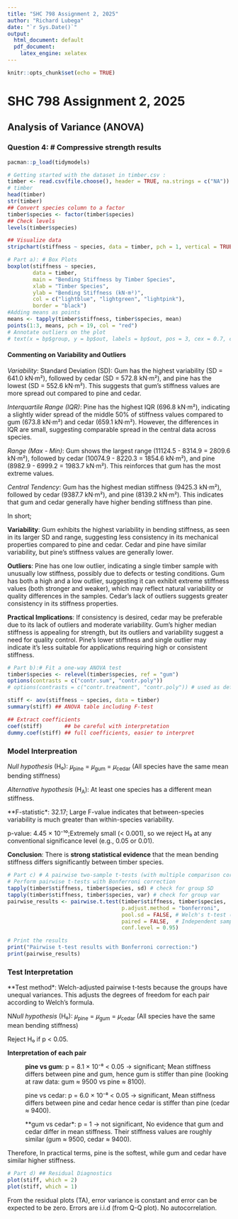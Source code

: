```yaml
---
title: "SHC 798 Assignment 2, 2025"
author: "Richard Lubega"
date: "`r Sys.Date()`"
output:
  html_document: default
  pdf_document:
    latex_engine: xelatex
---
```


```r
knitr::opts_chunk$set(echo = TRUE)

```

# SHC 798 Assignment 2, 2025

## Analysis of Variance (ANOVA)

### Question 4: \# Compressive strength results

```r
pacman::p_load(tidymodels)

# Getting started with the dataset in timber.csv :
timber <- read.csv(file.choose(), header = TRUE, na.strings = c("NA"))
# timber
head(timber)
str(timber)
## Convert species column to a factor
timber$species <- factor(timber$species)
## Check levels
levels(timber$species)

## Visualize data
stripchart(stiffness ~ species, data = timber, pch = 1, vertical = TRUE)

# Part a): # Box Plots
boxplot(stiffness ~ species,
        data = timber,
        main = "Bending Stiffness by Timber Species",
        xlab = "Timber Species",
        ylab = "Bending Stiffness (kN·m²)",
        col = c("lightblue", "lightgreen", "lightpink"),
        border = "black")
#Adding means as points
means <- tapply(timber$stiffness, timber$species, mean)
points(1:3, means, pch = 19, col = "red")
# Annotate outliers on the plot
# text(x = bp$group, y = bp$out, labels = bp$out, pos = 3, cex = 0.7, col = "darkblue")
```

#### **Commenting on Variability and Outliers**

*Variability*: Standard Deviation (SD): Gum has the highest variability (SD = 641.0 kN·m²), followed by cedar (SD = 572.8 kN·m²), and pine has the lowest (SD = 552.6 kN·m²). This suggests that gum's stiffness values are more spread out compared to pine and cedar.

*Interquartile Range (IQR)*: Pine has the highest IQR (696.8 kN·m²), indicating a slightly wider spread of the middle 50% of stiffness values compared to gum (673.8 kN·m²) and cedar (659.1 kN·m²). However, the differences in IQR are small, suggesting comparable spread in the central data across species.

*Range (Max - Min)*: Gum shows the largest range (11124.5 - 8314.9 = 2809.6 kN·m²), followed by cedar (10074.9 - 8220.3 = 1854.6 kN·m²), and pine (8982.9 - 6999.2 = 1983.7 kN·m²). This reinforces that gum has the most extreme values.

*Central Tendency*: Gum has the highest median stiffness (9425.3 kN·m²), followed by cedar (9387.7 kN·m²), and pine (8139.2 kN·m²). This indicates that gum and cedar generally have higher bending stiffness than pine.

In short;

**Variability**: Gum exhibits the highest variability in bending stiffness, as seen in its larger SD and range, suggesting less consistency in its mechanical properties compared to pine and cedar. Cedar and pine have similar variability, but pine’s stiffness values are generally lower.

**Outliers**: Pine has one low outlier, indicating a single timber sample with unusually low stiffness, possibly due to defects or testing conditions. Gum has both a high and a low outlier, suggesting it can exhibit extreme stiffness values (both stronger and weaker), which may reflect natural variability or quality differences in the samples. Cedar’s lack of outliers suggests greater consistency in its stiffness properties.

**Practical Implications**: If consistency is desired, cedar may be preferable due to its lack of outliers and moderate variability. Gum’s higher median stiffness is appealing for strength, but its outliers and variability suggest a need for quality control. Pine’s lower stiffness and single outlier may indicate it’s less suitable for applications requiring high or consistent stiffness.

```r
# Part b):# Fit a one-way ANOVA test
timber$species <- relevel(timber$species, ref = "gum")
options(contrasts = c("contr.sum", "contr.poly"))
# options(contrasts = c("contr.treatment", "contr.poly")) # used as default anyway

stiff <- aov(stiffness ~ species, data = timber)
summary(stiff) ## ANOVA table including F-test

## Extract coefficients
coef(stiff)       ## be careful with interpretation
dummy.coef(stiff) ## full coefficients, easier to interpret
```

### **Model Interpreation**

*Null hypothesis* (H₀): 𝜇~pine~ = 𝜇~gum~ = 𝜇~cedar~ (All species have the same mean bending stiffness)

*Alternative hypothesis* (H~A~): At least one species has a different mean stiffness.

\*\*F-statistic\*: 32.17; Large F-value indicates that between-species variability is much greater than within-species variability.

p-value: 4.45 × 10⁻¹⁰;Extremely small (\< 0.001), so we reject H₀ at any conventional significance level (e.g., 0.05 or 0.01).

**Conclusion**: There is **strong statistical evidence** that the mean bending stiffness differs significantly between timber species.

```r
# Part c) # A pairwise two-sample t-tests (with multiple comparison correction)
# Perform pairwise t-tests with Bonferroni correction
tapply(timber$stiffness, timber$species, sd) # check for group SD
tapply(timber$stiffness, timber$species, var) # check for group var
pairwise_results <- pairwise.t.test(timber$stiffness, timber$species, 
                                    p.adjust.method = "bonferroni", 
                                    pool.sd = FALSE, # Welch's t-test (unequal variances)
                                    paired = FALSE,  # Independent samples
                                    conf.level = 0.95)

# Print the results
print("Pairwise t-test results with Bonferroni correction:")
print(pairwise_results)

```

### **Test Interpretation**

\*\*Test method\*: Welch-adjusted pairwise t-tests because the groups have unequal variances. This adjusts the degrees of freedom for each pair according to Welch’s formula.

N*Null hypothesis* (H₀): 𝜇~pine~ = 𝜇~gum~ = 𝜇~cedar~ (All species have the same mean bending stiffness)

Reject H₀ if p \< 0.05.

**Interpretation of each pair**

:   **pine vs gum**: p = 8.1 × 10⁻⁸ \< 0.05 → significant; Mean stiffness differs between pine and gum, hence gum is stiffer than pine (looking at raw data: gum ≈ 9500 vs pine ≈ 8100).

~ pine vs cedar: p = 6.0 × 10⁻⁸ \< 0.05 → significant, Mean stiffness differs between pine and cedar hence cedar is stiffer than pine (cedar ≈ 9400).

~ **gum vs cedar*: p = 1 → not significant, No evidence that gum and cedar differ in mean stiffness.
Their stiffness values are roughly similar (gum ≈ 9500, cedar ≈ 9400).

Therefore, In practical terms, pine is the softest, while gum and cedar have similar higher stiffness.

```r
# Part d) ## Residual Diagnostics
plot(stiff, which = 2)
plot(stiff, which = 1)

```

From the residual plots (TA), error variance  is constant and error can be expected to be zero.
Errors are i.i.d (from Q-Q plot). No autocorrelation.
